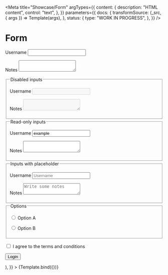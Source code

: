 <!--
@license EUPL-1.2
Copyright (c) 2021 Robbert Broersma
-->



<Meta
  title="Showcase/Form"
  argTypes={{
    content: {
      description: "HTML content",
      control: "text",
    },
  }}
  parameters={{
    docs: {
      transformSource: (_src, { args }) => Template(args),
    },
    status: {
      type: "WORK IN PROGRESS",
    },
  }}
/>

# Form

<Canvas>
  <Story
    name="Form"
    args={{
      content: (
        <form action="https://example.com/" method="post">
          <p>
            <label htmlFor="username">Username</label>
            <input type="text" autocomplete="username" id="username" name="username" />
          </p>
          <p>
            <label for="notes">Notes</label>
            <textarea id="notes" name="notes"></textarea>
          </p>
          <fieldset>
            <legend>Disabled inputs</legend>
            <p>
              <label for="disabled-username">Username</label>
              <input type="text" autocomplete="username" id="disabled-username" name="username" disabled />
            </p>
            <p>
              <label for="disabled-notes">Notes</label>
              <textarea id="disabled-notes" name="notes" disabled></textarea>
            </p>
          </fieldset>
          <fieldset>
            <legend>Read-only inputs</legend>
            <p>
              <label for="readonly-username">Username</label>
              <input
                type="text"
                autocomplete="username"
                id="readonly-username"
                name="username"
                value="example"
                readonly
              />
            </p>
            <p>
              <label for="readonly-notes">Notes</label>
              <textarea id="readonly-notes" name="notes" value="example" readonly></textarea>
            </p>
          </fieldset>
          <fieldset>
            <legend>Inputs with placeholder</legend>
            <p>
              <label for="placeholder-username">Username</label>
              <input
                type="text"
                autocomplete="username"
                id="placeholder-username"
                name="username"
                placeholder="Username"
              />
            </p>
            <p>
              <label for="placeholder-notes">Notes</label>
              <textarea id="placeholder-notes" name="notes" placeholder="Write some notes"></textarea>
            </p>
          </fieldset>
          <fieldset>
            <legend>Options</legend>
            <p>
              <input type="radio" id="option-a" name="option" value="A" />
              <label for="option-a">Option A</label>
            </p>
            <p>
              <input type="radio" id="option-b" name="option" value="B" />
              <label for="option-b">Option B</label>
            </p>
          </fieldset>
          <p>
            <input type="checkbox" id="eula" name="eula" />
            <label for="eula">I agree to the terms and conditions</label>
          </p>
          <p>
            <button type="submit">Login</button>
          </p>
        </form>
      ),
    }}
  >
    {Template.bind({})}
  </Story>
</Canvas>
